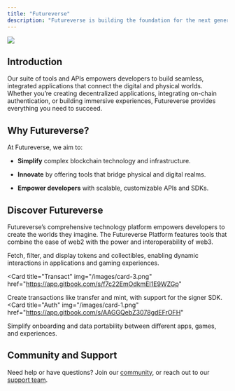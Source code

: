 ```yaml
---
title: "Futureverse"
description: "Futureverse is building the foundation for the next generation of immersive, decentralized experiences."
---
```


<Frame>
  <img src="/images/platform.png"/ >
</Frame>

## Introduction

 Our suite of tools and APIs empowers developers to build seamless, integrated applications that connect the digital and physical worlds. Whether you’re creating decentralized applications, integrating on-chain authentication, or building immersive experiences, Futureverse provides everything you need to succeed.

## Why Futureverse?

At Futureverse, we aim to:

* **Simplify** complex blockchain technology and infrastructure.

* **Innovate** by offering tools that bridge physical and digital realms.

* **Empower developers** with scalable, customizable APIs and SDKs.


## Discover Futureverse

Futureverse’s comprehensive technology platform empowers developers to create the worlds they imagine. The Futureverse Platform features tools that combine the ease of web2 with the power and interoperability of web3.

<CardGroup>
  <Card
    title="Assets"
    img="/images/card-2.png"
    href="https://app.gitbook.com/s/xr8ikqvc8gmTXILMKbem"
  >
Fetch, filter, and display tokens and collectibles, enabling dynamic interactions in applications and gaming experiences.
  </Card>

  <Card
    title="Transact"
    img="/images/card-3.png"
    href="https://app.gitbook.com/s/f7c22EmOdkmEI1E9WZGp"
  >
Create transactions like transfer and mint, with support for the signer SDK.
</Card>
    <Card
    title="Auth"
    img="/images/card-1.png"
    href="https://app.gitbook.com/s/AAGGQebZ3078gdEFrOFH"
  >
  Simplify onboarding and data portability between different apps, games, and experiences.
  </Card>
</CardGroup>

## Community and Support

Need help or have questions? Join our [community](https://discord.com/invite/futureverse), or reach out to our [support team](mailto:support@futureverse.com?subject=Web%20Support%20Request).

